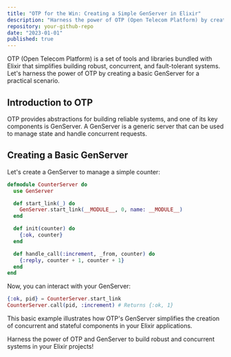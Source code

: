 ```yaml
---
title: "OTP for the Win: Creating a Simple GenServer in Elixir"
description: "Harness the power of OTP (Open Telecom Platform) by creating a basic GenServer for a real-world scenario."
repository: your-github-repo
date: "2023-01-01"
published: true
---
```


OTP (Open Telecom Platform) is a set of tools and libraries bundled with Elixir that simplifies building robust, concurrent, and fault-tolerant systems. Let's harness the power of OTP by creating a basic GenServer for a practical scenario.

## Introduction to OTP

OTP provides abstractions for building reliable systems, and one of its key components is GenServer. A GenServer is a generic server that can be used to manage state and handle concurrent requests.

## Creating a Basic GenServer

Let's create a GenServer to manage a simple counter:

```elixir
defmodule CounterServer do
  use GenServer

  def start_link(_) do
    GenServer.start_link(__MODULE__, 0, name: __MODULE__)
  end

  def init(counter) do
    {:ok, counter}
  end

  def handle_call(:increment, _from, counter) do
    {:reply, counter + 1, counter + 1}
  end
end
```

Now, you can interact with your GenServer:

```elixir
{:ok, pid} = CounterServer.start_link
CounterServer.call(pid, :increment) # Returns {:ok, 1}
```

This basic example illustrates how OTP's GenServer simplifies the creation of concurrent and stateful components in your Elixir applications.

Harness the power of OTP and GenServer to build robust and concurrent systems in your Elixir projects!
